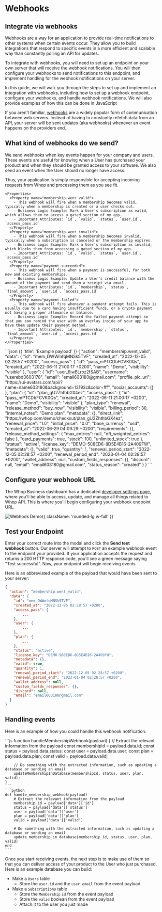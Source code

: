 
<HeroPattern />

<div className='lead'>

# Webhooks

## Integrate via webhooks

Webhooks are a way for an application to provide real-time notifications to other systems when certain events occur. They allow you to build integrations that respond to specific events in a more efficient and scalable way than constantly polling an API for updates.

To integrate with webhooks, you will need to set up an endpoint on your own server that will receive the webhook notifications. You will then configure your webhooks to send notifications to this endpoint, and implement handling for the webhook notifications on your server.

In this guide, we will walk you through the steps to set up and implement an integration with webhooks, including how to set up a webhook endpoint, configure your webhooks, and handle webhook notifications. We will also provide examples of how this can be done in JavaScript

If you aren't familiar, [webhooks](https://hookdeck.com/webhooks/guides/what-are-webhooks-how-they-work#what-is-a-webhook) are a widely popular form of communication between web servers. Instead of having to constantly refetch data from an API, your server will be sent updates (aka webhooks) whenever an event happens on the providers end.

## What kind of webhooks do we send?

We send webhooks when key events happen for your company and users. These events are useful for knowing when a User has purchased your product and when they should be granted access to your software. We also send an event when the User should no longer have access.

Thus, your application is simply responsible for accepting incoming requests from Whop and processing them as you see fit.

<Row>
  <Col>

    <Properties>
      <Property name="membership.went_valid">
        - This webhook will fire when a membership becomes valid, typically when a membership is created or a user checks out.
        - Business Logic Example: Mark a User's subscription as valid, which allows them to access a gated section of my app.
        - Important Attributes: `id`, `valid`, `status`, `user.id`, `access_pass.id`
      </Property>
      <Property name="membership.went_invalid">
        - This webhook will fire when a membership becomes invalid, typically when a subscription is canceled or the membership expires.
        - Business Logic Example: Mark a User's subscription as invalid, which blocks them from accessing a gated section of my app.
        - Important Attributes: `id`, `valid`, `status`, `user.id`, `access_pass.id`
      </Property>
      <Property name="payment.succeeded">
        - This webhook will fire when a payment is successful, for both new and existing memberships.
        - Business Logic Example: Update a User's credit balance with the amount of the payment and send them a receipt via email.
        - Important Attributes: `id`, `membership`, `status`, `final_amount`, `user.id`, `access_pass.id`
      </Property>
      <Property name="payment.failed">
        - This webhook will fire whenever a payment attempt fails. This is usually due to a card having insufficient funds, or a crypto payment not having a proper allowance or balance.
        - Business Logic Example: Record the failed payment attempt so that you can remind the user with an overlay inside of your app to have them update their payment method.
        - Important Attributes: `id`, `membership`, `status`, `final_amount`, `user.id`, `access_pass.id`
      </Property>
    </Properties>

  </Col>
  <Col sticky>
        ```json {{ 'title': 'Example payload' }}
        {
            "action": "membership.went_valid",
            "data": {
                    "id": "mem_DWWmfqMNSk5TVF",
                    "created_at": "2022-12-05 02:28:57 +0200",
                    "access_pass": {
                    "id": "pass_mPTCDbFCVK0Qs",
                    "created_at": "2022-06-11 21:00:17 +0200",
                    "name": "Demo",
                    "visibility": "visible"
                },
                "user": {
                    "id": "user_6jwBLroz2fSAB",
                    "username": "userebd0603178",
                    "email": "email603180@gmail.com",
                    "profile_pic_url": "https://ui-avatars.com/api/?name=name603180&background=13192c&color=fff",
                    "social_accounts": []
                },
                "plan": {
                    "id": "plan_gU2ZhthbGX4ez",
                    "access_pass": {
                        "id": "pass_mPTCDbFCVK0Qs",
                        "created_at": "2022-06-11 21:00:17 +0200",
                        "name": "Demo",
                        "visibility": "visible"
                },
                "plan_type": "renewal",
                "release_method": "buy_now",
                "visibility": "visible",
                "billing_period": 30,
                "internal_notes": "Demo plan",
                "metadata": {},
                "direct_link": "https://whop.com/demo/checkout/plan_gU2ZhthbGX4ez",
                "renewal_price": "1.0",
                "initial_price": "0.0",
                "base_currency": "usd",
                "created_at": "2022-06-29 04:09:29 +0200",
                "requirements": {},
                "release_method_settings": {
                    "max_entries": null,
                    "nft_weighted_entries": false
                },
                "card_payments": true,
                "stock": 100,
                "unlimited_stock": true
                },
                "status": "active",
                "license_key": "DEMO-508ED6-8D5E4B16-2A409FW",
                "metadata": {},
                "valid": true,
                "quantity": 1,
                "renewal_period_start": "2022-12-05 02:28:57 +0200",
                "renewal_period_end": "2023-01-04 02:28:57 +0200",
                "wallet_address": null,
                "custom_fields_responses": {},
                "discord": null,
                "email": "email603180@gmail.com",
                "status_reason": "created"
            }
        }
        ```

  </Col>
</Row>

## Configure your webhook URL

The Whop Business dashboard has a dedicated [developer settings page](https://dash.whop.com/developer), where you'll be able to access, update, and manage all things related to Whop API. This is where you'll begin configuring your webhook endpoint URL.

![Webhook Demo](https://i.imgur.com/zTRCHNC.gif){{ className: 'rounded-lg w-full' }}

## Test your Endpoint

Enter your correct route into the modal and click the **Send test webhook** button. Our server will attempt to `POST` an example webhook event to the endpoint your provided. If your application accepts the request and returns a 200 HTTP response code, you'll see a green message saying "Test successful". Now, your endpoint will begin receiving events.

Here is an abbreviated example of the payload that would have been sent to your server:

```json {{ 'title': 'Example payload' }}
{
  "action": "membership.went_valid",
  "data": {
    "id": "mem_DWWmfqMNSk5TVF",
    "created_at": "2022-12-05 02:28:57 +0200",
    "access_pass": {
        ...
    },
    "user": {
        ...
    },
    "plan": {
        ...
    },
    "status": "active",
    "license_key": "DEMO-508ED6-8D5E4B16-2A409FW",
    "metadata": {},
    "valid": true,
    "quantity": 1,
    "renewal_period_start": "2022-12-05 02:28:57 +0200",
    "renewal_period_end": "2023-01-04 02:28:57 +0200",
    "wallet_address": null,
    "custom_fields_responses": {},
    "discord": null,
    "email": "email603180@gmail.com"
  }
}
```

## Handling events

Here is an example of how you could handle this webhook notification.

<CodeGroup title="Webhook Event">
    ```js
    function handleMembershipWebhook(payload) {
        // Extract the relevant information from the payload
        const membershipId = payload.data.id;
        const status = payload.data.status;
        const user = payload.data.user;
        const plan = payload.data.plan;
        const valid = payload.data.valid;

        // Do something with the extracted information, such as updating a database or sending an email
        updateMembershipInDatabase(membershipId, status, user, plan, valid);
    }
    ```
    ```python
    def handle_membership_webhook(payload)
        # Extract the relevant information from the payload
        membership_id = payload['data']['id']
        status = payload['data']['status']
        user = payload['data']['user']
        plan = payload['data']['plan']
        valid = payload['data']['valid']

        # Do something with the extracted information, such as updating a database or sending an email
        update_membership_in_database(membership_id, status, user, plan, valid)
    end
    ```
</CodeGroup>

Once you start receiving events, the next step is to make use of them so that you can deliver access of your product to the User who just purchased. Here is an example database you can build:

- Make a `Users` table
    - Store the `user.id` and the `user.email` from the event payload
- Make a `Subscriptions` table
    - Store the `Membership` `id` from the event payload
    - Store the `valid` boolean from the event payload
    - Attach it to the user you just made

</div>
